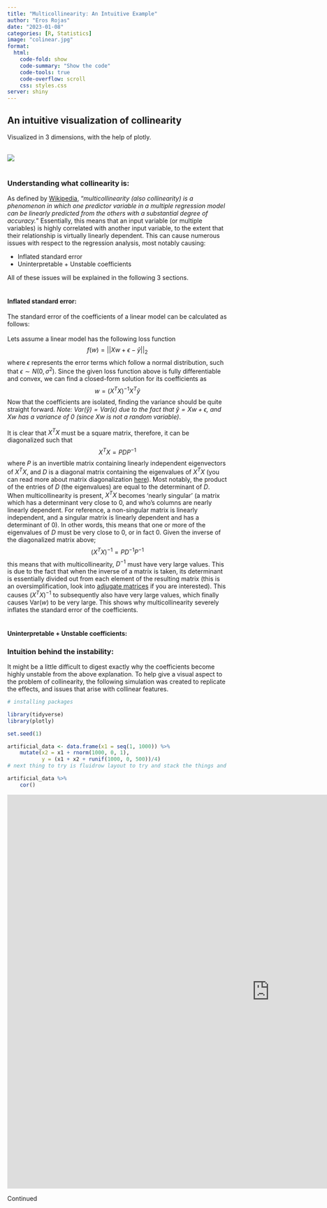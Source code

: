 ```yaml
---
title: "Multicollinearity: An Intuitive Example"
author: "Eros Rojas"
date: "2023-01-08"
categories: [R, Statistics]
image: "colinear.jpg"
format:
  html:
    code-fold: show
    code-summary: "Show the code"
    code-tools: true
    code-overflow: scroll
    css: styles.css
server: shiny
---
```




## **An intuitive visualization of collinearity**
Visualized in 3 dimensions, with the help of plotly.

<br>
![](3d.jpg)
<br>
<br>

### **Understanding what collinearity is:**

As defined by <a href="https://en.wikipedia.org/wiki/Multicollinearity" target="_blank">Wikipedia</a>, "*multicollinearity (also collinearity) is a phenomenon in which one predictor variable in a multiple regression model can be linearly predicted from the others with a substantial degree of accuracy.*" Essentially, this means that an input variable (or multiple variables) is highly correlated with another input variable, to the extent that their relationship is virtually linearly dependent. This can cause numerous issues with respect to the regression analysis, most notably causing: 

<ul>
    <li>Inflated standard error</li>
    <li>Uninterpretable + Unstable coefficients</li>
</ul>

All of these issues will be explained in the following 3 sections.
<br>
<br>

#### **Inflated standard error:**

The standard error of the coefficients of a linear model can be calculated as follows: 
<br><br>
Lets assume a linear model has the following loss function
$$f(w) = ||Xw + \epsilon - \hat{y}||_2$$
where $\epsilon$ represents the error terms which follow a normal distribution, such that $\epsilon \sim N(0, \sigma^2)$. Since the given loss function above is fully differentiable and convex, we can find a closed-form solution for its coefficients as
$$w = (X^TX)^{-1}X^T\hat{y}$$
Now that the coefficients are isolated, finding the variance should be quite straight forward.
\begin{align}
\mathrm{Var}(w) &= \mathrm{Var}\left((X^TX)^{-1}X^T \hat{y} \right) \\
&= (X^TX)^{−1}X^T \cdot \mathrm{Var}(\hat{y}) \cdot X(X^TX)^{−1} \\
&= \sigma^2 (X^T X)^{-1}
\end{align}
*Note: $\mathrm{Var}(\hat{y}) = \mathrm{Var}(\epsilon)$ due to the fact that $\hat{y} = Xw + \epsilon$, and $Xw$ has a variance of 0 (since $Xw$ is not a random variable)*.
<br><br>
It is clear that $X^T X$ must be a square matrix, therefore, it can be diagonalized such that 
$$X^T X = PDP^{-1}$$
where $P$ is an invertible matrix containing linearly independent eigenvectors of $X^T X$, and $D$ is a diagonal matrix containing the eigenvalues of $X^T X$ (you can read more about matrix diagonalization <a href="https://www.statlect.com/matrix-algebra/matrix-diagonalization" target="_blank">here</a>). Most notably, the product of the entries of $D$ (the eigenvalues) are equal to the determinant of $D$. When multicollinearity is present, $X^T X$ becomes 'nearly singular' (a matrix which has a determinant very close to $0$, and who's columns are nearly linearly dependent. For reference, a non-singular matrix is linearly independent, and a singular matrix is linearly dependent and has a determinant of $0$). In other words, this means that one or more of the eigenvalues of $D$ must be very close to $0$, or in fact $0$. Given the inverse of the diagonalized matrix above;
$$(X^T X)^{-1} = PD^{-1}P^{-1}$$
this means that with multicollinearity, $D^{-1}$ must have very large values. This is due to the fact that when the inverse of a matrix is taken, its determinant is essentially divided out from each element of the resulting matrix (this is an oversimplification, look into <a href="https://en.wikipedia.org/wiki/Adjugate_matrix" target="_blank">adjugate matrices</a> if you are interested). This causes $(X^T X)^{-1}$ to subsequently also have very large values, which finally causes $\mathrm{Var}(w)$ to be very large. This shows why multicollinearity severely inflates the standard error of the coefficients.
<br>
<br>

#### **Uninterpretable + Unstable coefficients:**



### **Intuition behind the instability:**

It might be a little difficult to digest exactly why the coefficients become highly unstable from the above explanation. To help give a visual aspect to the problem of collinearity, the following simulation was created to replicate the effects, and issues that arise with collinear features.

```r
# installing packages

library(tidyverse)
library(plotly)
```


```r
set.seed(1)

artificial_data <- data.frame(x1 = seq(1, 1000)) %>%
    mutate(x2 = x1 + rnorm(1000, 0, 1), 
           y = (x1 + x2 + runif(1000, 0, 500))/4) 
# next thing to try is fluidrow layout to try and stack the things and make for better fit

artificial_data %>%
    cor()
```



 
<iframe id="interactive" src="https://erosrojas.shinyapps.io/lin_example/" style="border: none; width: 1200px; height: 900px" frameborder="0"></iframe>


Continued